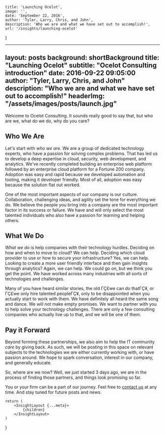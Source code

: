 
    title: 'Launching Ocelot',
    image: '',
    date: 'September 22, 2016',
    author: 'Tyler, Larry, Chris, and John',
    description: 'Who we are and what we have set out to accomplish!',
    url: '/insights/launching-ocelot'
}

---
layout:      posts
background:  shortBackground
title:       "Launching Ocelot"
subtitle:    "Ocelot Consulting introduction"
date:        2016-09-22 09:05:00
author:      "Tyler, Larry, Chris, and John"
description: "Who we are and what we have set out to accomplish!"
headerImg:  "/assets/images/posts/launch.jpg"
---

Welcome to Ocelot Consulting. It sounds really good to say that, but who are we, what do we do, why do you care?

## Who We Are

Let's start with *who we are*. We are a group of dedicated technology experts, who have a passion for solving complex problems. That has led us to develop a deep expertise in cloud, security, web development, and analytics. We've recently completed building an enterprise web platform followed by an enterprise cloud platform for a Fortune 200 company.  Adoption was easy and rapid because we developed automation and tooling, making it developer friendly. Most of all, adoption was easy because the solution flat out worked.

One of the most important aspects of our company is our culture. Collaboration, challenging ideas, and agility set the tone for everything we do. We believe the people you bring into a company are the most important factor in its success or failure. We have and will only select the most talented individuals who also have a passion for learning and helping others.

## What We Do

*What we do* is help companies with their technology hurdles. Deciding on how and when to move to cloud? We can help. Deciding which cloud provider to use or how to secure your infrastructure?  Yes, we can help. Looking to create a more user friendly interface and then gain insights through analytics?  Again, we can help. We could go on, but we think you get the point. We have worked across many industries with all sorts of technologies and challenges.

Many of you have heard similar stories, the old ΓÇ£we can do thatΓÇ¥, or ΓÇ£we only hire talented peopleΓÇ¥, only to be disappointed when you actually start to work with them. We have definitely all heard the same song and dance. We will not make empty promises. We want to partner with you to help solve your technology challenges. There are only a few consulting companies who actually live up to that, and we will be one of them.

## Pay it Forward

Beyond forming these partnerships, we also aim to help the IT community *care* by giving back. As such, we will be posting in this space on relevant subjects to the technologies we are either currently working with, or have passion around. We hope to spark conversation, interest in our company, and generally educate.

So, where are we now?  Well, we just started 3 days ago, we are in the process of finding those partners, and things look promising so far.

You or your firm can be a part of our journey. Feel free to [contact us](/#contact) at any time. And stay tuned for future posts and news.

    return (
        <InsightLayout {...meta}>
            {children}
        </InsightLayout>
    )
}
